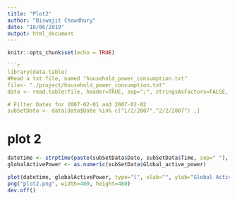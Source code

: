 ```yaml
---
title: "Plot2"
author: "Biswajit Chowdhury"
date: "18/06/2019"
output: html_document
---
```


```r
knitr::opts_chunk$set(echo = TRUE)
```


```r
```r
library(data.table)
#Read a txt file, named "household_power_consumption.txt"
file<- "./project/household_power_consumption.txt"
data <- read.table(file, header=TRUE, sep=";", stringsAsFactors=FALSE, dec=".")

# Filter Dates for 2007-02-01 and 2007-02-02
subSetData <- data[data$Date %in% c("1/2/2007","2/2/2007") ,]
```

# plot 2

```r
datetime <- strptime(paste(subSetData$Date, subSetData$Time, sep=" "), "%d/%m/%Y %H:%M:%S") 
globalActivePower <- as.numeric(subSetData$Global_active_power)

plot(datetime, globalActivePower, type="l", xlab="", ylab="Global Active Power (kilowatts)")
png("plot2.png", width=480, height=480)
dev.off()
```
